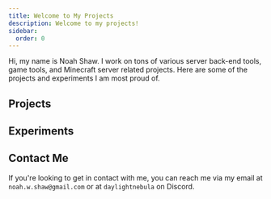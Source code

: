 ```yaml
---
title: Welcome to My Projects
description: Welcome to my projects!
sidebar:
  order: 0
---
```


Hi, my name is Noah Shaw.  I work on tons of various server back-end tools, game tools, and Minecraft server related projects.  Here are some of the projects and experiments I am most proud of.

## Projects

<CardGrid>
    <Card title="Daylin Microservices">
      <DaylinMicroCard/>
    </Card>
    <Card title="Forte Engine">
      <ForteCard/>
    </Card>
    <Card title="Nebulous Engine">
      <NebulousEngine/>
    </Card>
    <Card title="Meld">
      <MeldCard/>
    </Card>
    <Card title="Cubic">
      <CubicCard/>
    </Card>
    <Card title="Paper RPG Toolkit">
      <PRPGTCard/>
    </Card>
</CardGrid>

## Experiments

<CardGrid>
    <Card title="Abstract Mesh">
      <AbstractMeshCard/>
    </Card>
    <Card title="Kevin Engine">
      <KevinEngineCard/>
    </Card>
    <Card title="daylightlang" >
      <DaylightLangCard/>
    </Card>
    <Card title="Web Stream Engine">
      <WebStreamEngineCard/>
    </Card>
</CardGrid>

## Contact Me
If you're looking to get in contact with me, you can reach me via my email at `noah.w.shaw@gmail.com` or at `daylightnebula` on Discord.
